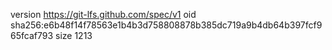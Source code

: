 version https://git-lfs.github.com/spec/v1
oid sha256:e6b48f14f78563e1b4b3d758808878b385dc719a9b4db64b397fcf965fcaf793
size 1213
